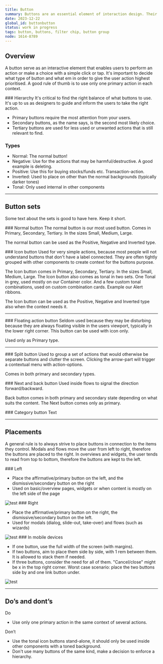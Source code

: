 ```yaml
---
title: Button
summary: Buttons are an essential element of interaction design. Their primary role is to help people take actions quickly.
date: 2023-12-22
global_id: buttonbutton
status: work in progress
tags: button, buttons, filter chip, button group
node: 1614-8789
---
```


## Overview
A button serve as an interactive element that enables users to perform an action or make a choice with a simple click or tap. It's important to decide what type of button and what em in order to give the user action highest prioritised. A good rule of thumb is to use only one primary action in each context.

<Playground component="button" story-id="1" />

<Row>
<Col>
### Hierarchy
It's critical to find the right balance of what buttons to use. It's up to us as designers to guide and inform the users to take the right action.

<ul>
    <li>Primary buttons require the most attention from your users.</li>
    <li>Secondary buttons, as the name says, is the second most likely choice.</li>
    <li>Tertiary buttons are used for less used or unwanted actions that is still relevant to find.</li>
</ul>
</Col>
<Col>
    <FigmaSVG
        node="1608-315"
        caption="From top - Primary, Secondary, Tertiary."
    />
</Col>
</Row>

### Types
<ul>
<li>Normal: The normal button!</li>
<li>Negative: Use for the actions that may be harmful/destructive. A good example is deleting.</li>
<li>Positive: Use this for buying stocks/funds etc. Transaction-action.</li>
<li>Inverted: Used to place on other than the normal backgrounds (typically darker tones)</li>
<li>Tonal: Only used internal in other components</li>
</ul>

<FigmaSVG node="1608-1209" caption="All types of buttons" height="300" />

<hr />

## Button sets
Some text about the sets is good to have here. Keep it short.
<Row>
  <Col><FigmaSVG node="1609-2970" caption="1. Normal" /></Col>
  <Col><FigmaSVG node="1609-2974" caption="2. Icon button" /></Col>
  <Col><FigmaSVG node="1609-2977" caption="3. Extended FAB" /></Col>
</Row>
<Row>
  <Col><FigmaSVG node="1609-2981" caption="4. Split button" /></Col>
  <Col><FigmaSVG node="1609-2985" caption="5. Next and back button" /></Col>
  <Col><FigmaSVG node="1609-2988" caption="6. Category button" /></Col>
</Row>

<Row>
<Col>
### Normal button
The normal button is our most used button.
Comes in Primary, Secondary, Tertiary.  In the sizes Small, Medium, Large.

The normal button can be used as the Positive, Negative and Inverted type.
</Col>
<Col> </Col>
</Row>

<Row>
<Col><FigmaSVG node="1609-7673" caption="Normal in Primary, secondary and tertiary" /></Col>
<Col><FigmaSVG node="1609-7763" caption="Positive and negative button in Primary" /></Col>
</Row>

<Row>
<Col>
### Icon button
Used for very simple actions, because most people will not understand buttons that don't have a label connected. They are often tightly grouped with other components to create context for the buttons purpose.

The Icon button comes in Primary, Secondary, Tertiary.  In the sizes Small, Medium, Large. The Icon button also comes as tonal in two sets. One Tonal in grey, used mostly on our Container color. And a few custom tonal combinations, used on custom combination cards. Example our Alert ribbons.

The Icon button can be used as the Positive, Negative and Inverted type also when the context needs it.
</Col>
</Row>

<Row>
<Col><FigmaSVG node="1609-7912" caption="Icon button, normal and positive" /></Col>
<Col><FigmaSVG node="1609-8031" caption="Tonal and custom tonal" /></Col>
<Col><FigmaSVG node="1609-8159" caption="Tonal custom combinations on Alert ribbon" /></Col>
</Row>

<hr />

<Row>
<Col>
### Floating action button
Seldom used because they may be disturbing because they are always floating visible in the users viewport, typically in the lower right corner. This button can be used with icon only.

Used only as Primary type.
</Col>
<Col><FigmaSVG node="1609-8378" caption="This is the floating action button." /></Col>
</Row>

<hr />

<Row>
<Col>
### Split button
Used to group a set of actions that would otherwise be separate buttons and clutter the screen. Clicking the arrow-part will trigger a contextual menu with action-options.

Comes in both primary and secondary types.
</Col>
<Col><FigmaSVG node="1609-8401" caption="Split button, try it out!" /></Col>
</Row>

<Row>
<Col>
### Next and back button
Used inside flows to signal the direction forward/backward.

Back button comes in both primary and secondary state depending on what suits the content. The Next button comes only as primary.
</Col>
<Col> </Col>
</Row>

<Row>
<Col><FigmaSVG node="1609-8419" caption="Next button only in primary" /></Col>
<Col><FigmaSVG node="1609-8421" caption="Back button primary" /></Col>
<Col><FigmaSVG node="1609-8423" caption="Back button secondary" /></Col>
</Row>


<Row>
<Col>
### Category button
Text
</Col>
<Col><FigmaSVG node="1609-8446" caption="Default and highlighted." /></Col>
</Row>

<hr />

## Placements
A general rule is to always strive to place buttons in connection to the items they control. Modals and flows move the user from left to right, therefore the buttons are placed to the right. In overviews and widgets, the user tends to read from top to bottom, therefore the buttons are kept to the left.

<Row>
<Col>
### Left
<ul>
    <li>Place the affirmative/primary button on the left, and the dismissive/secondary button on the right</li>
    <li>Used on basic/overview pages, widgets or when content is mostly on the left side of the page</li>
</ul>
</Col>
<Col><Image src="/content/button/image-light.png" dark="/content/button/image-dark.png" alt="test"  /></Col>
</Row>

<Row>
<Col>
### Right
<ul>
    <li>Place the affirmative/primary button on the right, the dismissive/secondary button on the left.</li>
    <li>Used for modals (dialog, slide-out, take-over) and flows (such as wizards)</li>
</ul>
</Col>
<Col><Image src="/content/button/image-light.png" dark="/content/button/image-dark.png" alt="test" /></Col>
</Row>

<Row>
<Col>
### In mobile devices
<ul>
    <li>If one button, use the full width of the screen (with margins).</li>
    <li>If two buttons, aim to place them side by side, with 1 rem between them. It is allowed to stack them if needed.</li>
    <li>If three buttons, consider the need for all of them. "Cancel/close" might be x in the top right corner. Worst case scenario: place the two buttons side by and one link button under.</li>
</ul>
</Col>
<Col><Image src="/content/button/image-light.png" dark="/content/button/image-dark.png" alt="test" /></Col>
</Row>

<hr />

## Do’s and dont’s

<Row>
<Col>
Do
<ul>
    <li>Use only one primary action in the same context of several actions.</li>
</ul>
</Col>
<Col>
Don’t
<ul>
    <li>Use the tonal icon buttons stand-alone, it should only be used inside other components with a toned background.</li>
    <li>Don't use many buttons of the same kind, make a decision to enforce a hierarchy.</li>
</ul>
</Col>
</Row>

<Row>
    <Col>
        <Do>
            <FigmaSVG node="1630-1648" />
        </Do>
    </Col>
    <Col>
        <Dont>
            <FigmaSVG node="1630-1610" />
        </Dont>
    </Col>
</Row>
